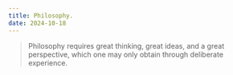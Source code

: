 ```yaml
---
title: Philosophy.
date: 2024-10-18
---
```


> Philosophy requires great thinking, great ideas, and a great perspective, which one may only obtain through deliberate experience.
